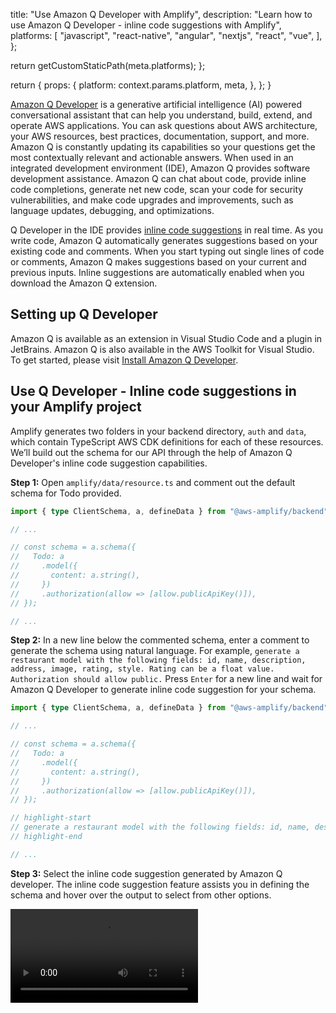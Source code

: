 
  title: "Use Amazon Q Developer with Amplify",
  description:
    "Learn how to use Amazon Q Developer - inline code suggestions with Amplify",
  platforms: [
    "javascript",
    "react-native",
    "angular",
    "nextjs",
    "react",
    "vue",
  ],
};

  return getCustomStaticPath(meta.platforms);
};

  return {
    props: {
      platform: context.params.platform,
      meta,
    },
  };
}

[Amazon Q Developer](https://aws.amazon.com/q/developer/) is a generative artificial intelligence (AI) powered conversational assistant that can help you understand, build, extend, and operate AWS applications. You can ask questions about AWS architecture, your AWS resources, best practices, documentation, support, and more. Amazon Q is constantly updating its capabilities so your questions get the most contextually relevant and actionable answers. When used in an integrated development environment (IDE), Amazon Q provides software development assistance. Amazon Q can chat about code, provide inline code completions, generate net new code, scan your code for security vulnerabilities, and make code upgrades and improvements, such as language updates, debugging, and optimizations.

Q Developer in the IDE provides [inline code suggestions](https://docs.aws.amazon.com/amazonq/latest/qdeveloper-ug/inline-suggestions.html) in real time. As you write code, Amazon Q automatically generates suggestions based on your existing code and comments. When you start typing out single lines of code or comments, Amazon Q makes suggestions based on your current and previous inputs. Inline suggestions are automatically enabled when you download the Amazon Q extension.

## Setting up Q Developer

Amazon Q is available as an extension in Visual Studio Code and a plugin in JetBrains. Amazon Q is also available in the AWS Toolkit for Visual Studio. To get started, please visit [Install Amazon Q Developer](https://docs.aws.amazon.com/amazonq/latest/qdeveloper-ug/q-in-IDE-setup.html).

## Use Q Developer - Inline code suggestions in your Amplify project

Amplify generates two folders in your backend directory, `auth` and `data`, which contain TypeScript AWS CDK definitions for each of these resources. We’ll build out the schema for our API through the help of Amazon Q Developer's inline code suggestion capabilities.

**Step 1:** Open `amplify/data/resource.ts` and comment out the default schema for Todo provided.

```ts title="amplify/data/resource.ts"
import { type ClientSchema, a, defineData } from "@aws-amplify/backend";

// ...

// const schema = a.schema({
//   Todo: a
//     .model({
//       content: a.string(),
//     })
//     .authorization(allow => [allow.publicApiKey()]),
// });

// ...
```

**Step 2:** In a new line below the commented schema, enter a comment to generate the schema using natural language. For example, `generate a restaurant model with the following fields: id, name, description, address, image, rating, style. Rating can be a float value. Authorization should allow public.` Press `Enter` for a new line and wait for Amazon Q Developer to generate inline code suggestion for your schema.

```ts title="amplify/data/resource.ts"
import { type ClientSchema, a, defineData } from "@aws-amplify/backend";

// ...

// const schema = a.schema({
//   Todo: a
//     .model({
//       content: a.string(),
//     })
//     .authorization(allow => [allow.publicApiKey()]),
// });

// highlight-start
// generate a restaurant model with the following fields: id, name, description, address, image, rating, style. Rating can be a float value. Authorization should allow public.
// highlight-end

// ...
```

**Step 3:** Select the inline code suggestion generated by Amazon Q developer. The inline code suggestion feature assists you in defining the schema and hover over the output to select from other options.

<Video src="/images/gen2/q-developer/Amplify-Gen2-Q-Developer.mp4" description="Video - Q Developer" />

<Callout informational>

**Note:** You can also trigger inline code suggestion feature by invoking Amazon Q Developer manually using Option+C keyboard shortcut in VS Code. For more commands, please refer to the Commands tab in the Amazon Q extension.

</Callout>

**Step 4:** Make any required changes to the schema and save the `amplify/data/resource.ts` file. This will trigger a sandbox deployment and your new data model will be deployed

## Use Q Developer - workspace in your Amplify project


Adding `@workspace` to your question in Amazon Q automatically incorporates the most relevant parts of your workspace code as context, using an index that updates periodically. For more information on `@workspace` functionality, please visit [Amazon Q Developer - Workspace Context] (https://docs.aws.amazon.com/amazonq/latest/qdeveloper-ug/workspace-context.html). 

The files below provide detailed guides that can be included as context with the `@workspace` command, enhancing Amazon Q's accuracy in generating AWS Amplify Gen 2 code.

Download the files and follow the steps below to use the `@workspace` in your Amplify project

- <a href="/images/gen2/q-developer/general.md" download>general.md</a>
- <a href="/images/gen2/q-developer/authentication.md" download>authentication.md</a>
- <a href="/images/gen2/q-developer/modeling-relationships.md" download>modeling-relationships.md</a>
- <a href="/images/gen2/q-developer/modeling-schema.md" download>modeling-schema.md</a>


**Step 1:** Create a folder in the root of your project and give a descriptive name such as `context`. Add the files downloaded above to this folder.

**Step 2:** Open Amazon Q Developer Chat in your IDE and type `@workspace` to enable workspace indexing. Follow Amazon Q's prompts to set up indexing for your project directory.

**Step 3:** After successful indexing, reference the markdown file content in your queries to Amazon Q. Examples:

```bash title="Terminal" 

@workspace follow AMPLIFYRULES to develop a data model schema for a freelance marketplace using Amplify Gen 2. Include models for freelancers, clients, projects, bids, and reviews. Use Amplify Gen 2 to fetch a list of projects

```

```bash title="Terminal" 

@workspace follow AMPLIFYRULES to design a data schema for an event management application using Amplify Gen 2. Include models for users, events, and tickets. Show me how to use Amplify Gen 2 to fetch a list of events.

```
